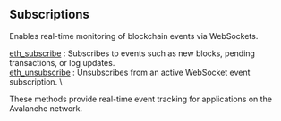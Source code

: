 
<Meta
  title="Subscriptions | dRPC"
  description="Enables real-time monitoring of blockchain events via WebSockets."
/>
## Subscriptions

Enables real-time monitoring of blockchain events via WebSockets.

[eth_subscribe](/avalanche-api/subscriptions/eth_subscribe) : Subscribes to events such as new blocks, pending transactions, or log updates. \
[eth_unsubscribe](/avalanche-api/subscriptions/eth_unsubscribe) : Unsubscribes from an active WebSocket event subscription. \

These methods provide real-time event tracking for applications on the Avalanche network.

<Space h={16} />
<GetStarted />
